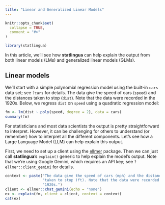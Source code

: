 ```yaml
---
title: "Linear and Generalized Linear Models"
---
```


```r
knitr::opts_chunk$set(
  collapse = TRUE,
  comment = "#>"
)
```

```r
library(statlingua)
```

In this article, we'll see how **statlingua** can help explain the output from both linear models (LMs) and generalized linear models (GLMs). 


## Linear models

We'll start with a simple polynomial regression model using the built-in `cars` data set; see `?cars` for details. The data give the speed of cars (`speed`) and the distances taken to stop (`dist`). Note that the data were recorded in the 1920s. Below, we regress `dist` on `speed` using a quadratic regression model:

```r
fm <- lm(dist ~ poly(speed, degree = 2), data = cars)
summary(fm)
```

For statisticians and most data scientists the output is pretty straightforward to interpret. However, it can be challenging for others to understand (or remember) how to interpret all the different components. Let's see how a Large Language Model (LLM) can help explain this output.

First, we need to set up a client using the [ellmer](https://cran.r-project.org/package=ellmer) package. Then we can just call **statlingua**'s `explain()` generic to help explain the model's output. Note that we're using Google Gemini, which requires an API key; see `?ellmer::client_gemini` for details.

```r
context <- paste("The data give the speed of cars (mph) and the distances",
                 "taken to stop (ft). Note that the data were recorded in the",
                 "1920s.")
client <- ellmer::chat_gemini(echo = "none")
ex <- explain(fm, client = client, context = context)
cat(ex)
```
